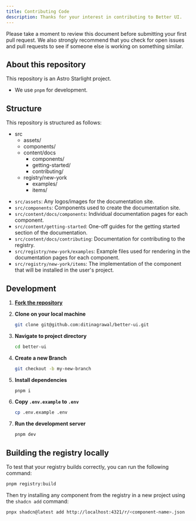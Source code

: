 ```yaml
---
title: Contributing Code
description: Thanks for your interest in contributing to Better UI.
---
```



Please take a moment to review this document before submitting your first pull request. We also strongly recommend that you check for open issues and pull requests to see if someone else is working on something similar.

## About this repository

This repository is an Astro Starlight project.

- We use `pnpm` for development.

## Structure

This repository is structured as follows:

<FileTree>

- src
  - assets/
  - components/
  - content/docs
    - components/
    - getting-started/
    - contributing/
  - registry/new-york
    - examples/
    - items/

</FileTree>

- `src/assets`: Any logos/images for the documentation site.
- `src/components`: Components used to create the documentation site.
- `src/content/docs/components`: Individual documentation pages for each component.
- `src/content/getting-started`: One-off guides for the getting started section of the documentation.
- `src/content/docs/contributing`: Documentation for contributing to the registry.
- `src/registry/new-york/examples`: Example files used for rendering in the documentation pages for each component.
- `src/registry/new-york/items`: The implementation of the component that will be installed in the user's project.

## Development

<Steps>

1. **[Fork the repository](https://github.com/ditinagrawal/better-ui/fork)**
2. **Clone on your local machine**

   ```bash
   git clone git@github.com:ditinagrawal/better-ui.git
   ```

3. **Navigate to project directory**

   ```bash
   cd better-ui
   ```

4. **Create a new Branch**

   ```bash
   git checkout -b my-new-branch
   ```

5. **Install dependencies**

   ```bash
   pnpm i
   ```

6. **Copy `.env.example` to `.env`**

   ```bash
   cp .env.example .env
   ```

7. **Run the development server**

   ```bash
   pnpm dev
   ```

</Steps>

## Building the registry locally

To test that your registry builds correctly, you can run the following command:

```bash
pnpm registry:build
```

Then try installing any component from the registry in a new project using the `shadcn add` command:

```bash
pnpx shadcn@latest add http://localhost:4321/r/<component-name>.json
```
